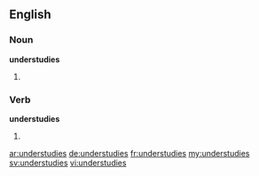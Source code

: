 ==English==

===Noun===
'''understudies'''

# {{plural of|understudy}}

===Verb===
'''understudies'''

# {{third-person singular of|understudy}}

[[ar:understudies]]
[[de:understudies]]
[[fr:understudies]]
[[my:understudies]]
[[sv:understudies]]
[[vi:understudies]]
